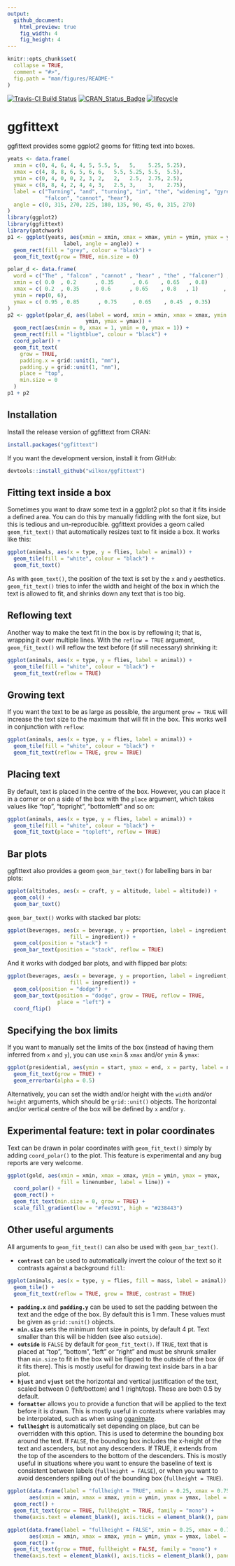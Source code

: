 ```yaml
---
output: 
  github_document:
    html_preview: true
    fig_width: 4
    fig_height: 4
---
```


```r
knitr::opts_chunk$set(
  collapse = TRUE,
  comment = "#>",
  fig.path = "man/figures/README-"
)
```

[![Travis-CI Build Status](https://travis-ci.org/wilkox/ggfittext.svg?branch=master)](https://travis-ci.org/wilkox/ggfittext)
[![CRAN_Status_Badge](http://www.r-pkg.org/badges/version/ggfittext)](https://cran.r-project.org/package=ggfittext)
[![lifecycle](https://img.shields.io/badge/lifecycle-maturing-blue.svg)](https://lifecycle.r-lib.org/articles/stages.html)

# ggfittext

ggfittext provides some ggplot2 geoms for fitting text into boxes.

```r
yeats <- data.frame(
  xmin = c(0, 4, 6, 4, 4, 5, 5.5, 5,   5,    5.25, 5.25),
  xmax = c(4, 8, 8, 6, 5, 6, 6,   5.5, 5.25, 5.5,  5.5),
  ymin = c(0, 4, 0, 0, 2, 3, 2,   2,   2.5,  2.75, 2.5),
  ymax = c(8, 8, 4, 2, 4, 4, 3,   2.5, 3,    3,    2.75),
  label = c("Turning", "and", "turning", "in", "the", "widening", "gyre", "the",
            "falcon", "cannot", "hear"),
  angle = c(0, 315, 270, 225, 180, 135, 90, 45, 0, 315, 270)
)
library(ggplot2)
library(ggfittext)
library(patchwork)
p1 <- ggplot(yeats, aes(xmin = xmin, xmax = xmax, ymin = ymin, ymax = ymax, label =
                  label, angle = angle)) +
  geom_rect(fill = "grey", colour = "black") +
  geom_fit_text(grow = TRUE, min.size = 0)

polar_d <- data.frame(
  word = c("The" , "falcon" , "cannot" , "hear" , "the" , "falconer") ,
  xmin = c( 0.0  , 0.2      , 0.35      , 0.6    , 0.65   , 0.8)        ,
  xmax = c( 0.2  , 0.35     , 0.6      , 0.65    , 0.8   , 1)        ,
  ymin = rep(0, 6),
  ymax = c( 0.95 , 0.85      , 0.75     , 0.65    , 0.45  , 0.35)
)
p2 <- ggplot(polar_d, aes(label = word, xmin = xmin, xmax = xmax, ymin =
                         ymin, ymax = ymax)) +
  geom_rect(aes(xmin = 0, xmax = 1, ymin = 0, ymax = 1)) +
  geom_rect(fill = "lightblue", colour = "black") +
  coord_polar() +
  geom_fit_text(
    grow = TRUE,
    padding.x = grid::unit(1, "mm"),
    padding.y = grid::unit(1, "mm"),
    place = "top",
    min.size = 0
  )
p1 + p2
```

## Installation

Install the release version of ggfittext from CRAN:

```r
install.packages("ggfittext")
```

If you want the development version, install it from GitHub:

```r
devtools::install_github("wilkox/ggfittext")
```

## Fitting text inside a box

Sometimes you want to draw some text in a ggplot2 plot so that it fits inside a
defined area. You can do this by manually fiddling with the font size, but this
is tedious and un-reproducible. ggfittext provides a geom called
`geom_fit_text()` that automatically resizes text to fit inside a box.  It
works like this:

```r
ggplot(animals, aes(x = type, y = flies, label = animal)) +
  geom_tile(fill = "white", colour = "black") +
  geom_fit_text()
```

As with `geom_text()`, the position of the text is set by the `x` and `y`
aesthetics. `geom_fit_text()` tries to infer the width and height of the box in
which the text is allowed to fit, and shrinks down any text that is too big.

## Reflowing text

Another way to make the text fit in the box is by reflowing it; that is,
wrapping it over multiple lines. With the `reflow = TRUE` argument,
`geom_fit_text()` will reflow the text before (if still necessary) shrinking
it:

```r
ggplot(animals, aes(x = type, y = flies, label = animal)) +
  geom_tile(fill = "white", colour = "black") +
  geom_fit_text(reflow = TRUE)
```

## Growing text

If you want the text to be as large as possible, the argument `grow = TRUE`
will increase the text size to the maximum that will fit in the box. This works
well in conjunction with `reflow`:

```r
ggplot(animals, aes(x = type, y = flies, label = animal)) +
  geom_tile(fill = "white", colour = "black") +
  geom_fit_text(reflow = TRUE, grow = TRUE)
```

## Placing text

By default, text is placed in the centre of the box. However, you can place it
in a corner or on a side of the box with the `place` argument, which takes
values like "top", "topright", "bottomleft" and so on:

```r
ggplot(animals, aes(x = type, y = flies, label = animal)) +
  geom_tile(fill = "white", colour = "black") +
  geom_fit_text(place = "topleft", reflow = TRUE)
```

## Bar plots

ggfittext also provides a geom `geom_bar_text()` for labelling bars in bar
plots:

```r
ggplot(altitudes, aes(x = craft, y = altitude, label = altitude)) +
  geom_col() +
  geom_bar_text()
```

`geom_bar_text()` works with stacked bar plots:

```r
ggplot(beverages, aes(x = beverage, y = proportion, label = ingredient,
                    fill = ingredient)) +
  geom_col(position = "stack") +
  geom_bar_text(position = "stack", reflow = TRUE)
```

And it works with dodged bar plots, and with flipped bar plots:

```r
ggplot(beverages, aes(x = beverage, y = proportion, label = ingredient,
                    fill = ingredient)) +
  geom_col(position = "dodge") +
  geom_bar_text(position = "dodge", grow = TRUE, reflow = TRUE, 
                place = "left") +
  coord_flip()
```

## Specifying the box limits

If you want to manually set the limits of the box (instead of having them
inferred from `x` and `y`), you can use `xmin` & `xmax` and/or `ymin` & `ymax`:

```r
ggplot(presidential, aes(ymin = start, ymax = end, x = party, label = name)) +
  geom_fit_text(grow = TRUE) +
  geom_errorbar(alpha = 0.5)
```

Alternatively, you can set the width and/or height with the `width` and/or
`height` arguments, which should be `grid::unit()` objects. The horizontal
and/or vertical centre of the box will be defined by `x` and/or `y`.

## Experimental feature: text in polar coordinates

Text can be drawn in polar coordinates with `geom_fit_text()` simply by adding
`coord_polar()` to the plot. This feature is experimental and any bug reports
are very welcome.

```r
ggplot(gold, aes(xmin = xmin, xmax = xmax, ymin = ymin, ymax = ymax, 
                 fill = linenumber, label = line)) +
  coord_polar() +
  geom_rect() +
  geom_fit_text(min.size = 0, grow = TRUE) +
  scale_fill_gradient(low = "#fee391", high = "#238443")
```

## Other useful arguments

All arguments to `geom_fit_text()` can also be used with `geom_bar_text()`.

- **`contrast`** can be used to automatically invert the colour of the text so
  it contrasts against a background `fill`:

```r
ggplot(animals, aes(x = type, y = flies, fill = mass, label = animal)) +
  geom_tile() +
  geom_fit_text(reflow = TRUE, grow = TRUE, contrast = TRUE)
```

- **`padding.x`** and **`padding.y`** can be used to set the padding between
  the text and the edge of the box. By default this is 1 mm. These values must
  be given as `grid::unit()` objects.
- **`min.size`** sets the minimum font size in points, by default 4 pt. Text
  smaller than this will be hidden (see also `outside`).
- **`outside`** is `FALSE` by default for `geom_fit_text()`. If `TRUE`, text
  that is placed at "top", "bottom", "left" or "right" and must be shrunk
  smaller than `min.size` to fit in the box will be flipped to the outside of
  the box (if it fits there). This is mostly useful for drawing text inside
  bars in a bar plot.
- **`hjust`** and **`vjust`** set the horizontal and vertical justification of
  the text, scaled between 0 (left/bottom) and 1 (right/top). These are both
  0.5 by default.
- **`formatter`** allows you to provide a function that will be applied to the
  text before it is drawn. This is mostly useful in contexts where variables
  may be interpolated, such as when using
  [gganimate](https://gganimate.com/).
- **`fullheight`** is automatically set depending on place, but can be
  overridden with this option. This is used to determine the bounding box
  around the text. If `FALSE`, the bounding box includes the x-height of the
  text and ascenders, but not any descenders. If TRUE, it extends from the top
  of the ascenders to the bottom of the descenders. This is mostly useful in
  situations where you want to ensure the baseline of text is consistent
  between labels (`fullheight = FALSE`), or when you want to avoid descenders
  spilling out of the bounding box (`fullheight = TRUE`).

```r
ggplot(data.frame(label = "fullheight = TRUE", xmin = 0.25, xmax = 0.75, ymin = 0.25, ymax = 0.75), 
       aes(xmin = xmin, xmax = xmax, ymin = ymin, ymax = ymax, label = label)) +
  geom_rect() +
  geom_fit_text(grow = TRUE, fullheight = TRUE, family = "mono") +
  theme(axis.text = element_blank(), axis.ticks = element_blank(), panel.background = element_blank(), plot.title = element_text(hjust = 0.5))
```

```r
ggplot(data.frame(label = "fullheight = FALSE", xmin = 0.25, xmax = 0.75, ymin = 0.25, ymax = 0.75), 
       aes(xmin = xmin, xmax = xmax, ymin = ymin, ymax = ymax, label = label)) +
  geom_rect() +
  geom_fit_text(grow = TRUE, fullheight = FALSE, family = "mono") +
  theme(axis.text = element_blank(), axis.ticks = element_blank(), panel.background = element_blank(), plot.title = element_text(hjust = 0.5))
```
